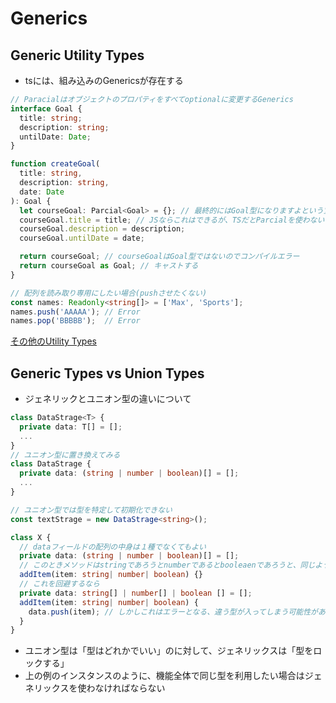 # Generics

## Generic Utility Types
- tsには、組み込みのGenericsが存在する

```ts filename="Parcial"
// Paracialはオブジェクトのプロパティをすべてoptionalに変更するGenerics
interface Goal {
  title: string;
  description: string;
  untilDate: Date;
}

function createGoal(
  title: string,
  description: string, 
  date: Date
): Goal {
  let courseGoal: Parcial<Goal> = {}; // 最終的にはGoal型になりますよという宣言
  courseGoal.title = title; // JSならこれはできるが、TSだとParcialを使わないとコンパイルエラー(使っているのでOK)
  courseGoal.description = description;
  courseGoal.untilDate = date;

  return courseGoal; // courseGoalはGoal型ではないのでコンパイルエラー
  return courseGoal as Goal; // キャストする
}
```


```ts filename="Readonly"
// 配列を読み取り専用にしたい場合(pushさせたくない)
const names: Readonly<string[]> = ['Max', 'Sports'];
names.push('AAAAA'); // Error
names.pop('BBBBB');  // Error
```

[その他のUtility Types](https://www.typescriptlang.org/docs/handbook/utility-types.html)

## Generic Types vs Union Types
- ジェネリックとユニオン型の違いについて

```ts filename="これは同じではないのか？"
class DataStrage<T> {
  private data: T[] = [];
  ...
}
// ユニオン型に置き換えてみる
class DataStrage {
  private data: (string | number | boolean)[] = [];
  ...
}
```

```ts filename="ユニオン型だと"
// ユニオン型では型を特定して初期化できない
const textStrage = new DataStrage<string>();

class X {
  // dataフィールドの配列の中身は１種でなくてもよい
  private data: (string | number | boolean)[] = [];
  // このときメソッドはstringであろうとnumberであるとbooleaenであろうと、同じように動作させてしまう
  addItem(item: string| number| boolean) {}
  // これを回避するなら
  private data: string[] | number[] | boolean [] = [];
  addItem(item: string| number| boolean) {
    data.push(item); // しかしこれはエラーとなる、違う型が入ってしまう可能性があるから
  } 
}

```

- ユニオン型は「型はどれかでいい」のに対して、ジェネリックスは「型をロックする」
- 上の例のインスタンスのように、機能全体で同じ型を利用したい場合はジェネリックスを使わなければならない